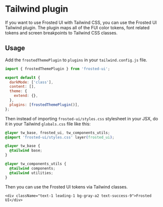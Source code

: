 
<Meta title="Guides/5. Tailwind plugin" />

# Tailwind plugin

If you want to use Frosted UI with Tailwind CSS, you can use the Frosted UI Tailwind plugin.
The plugin maps all of the FUI color tokens, font related tokens and screen breakpoints to Tailwind CSS classes.

## Usage

Add the `frostedThemePlugin` to `plugins` in your `tailwind.config.js` file.

```js
import { frostedThemePlugin } from 'frosted-ui';

export default {
  darkMode: ['class'],
  content: [],
  theme: {
    extend: {},
  },
  plugins: [frostedThemePlugin()],
};
```

Then instead of importing `frosted-ui/styles.css` stylesheet in your JSX,
do it in your Tailwind `globals.css` file like this:

```css
@layer tw_base, frosted_ui, tw_components_utils;
@import 'frosted-ui/styles.css' layer(frosted_ui);

@layer tw_base {
  @tailwind base;
}

@layer tw_components_utils {
  @tailwind components;
  @tailwind utilities;
}
```

Then you can use the Frosted UI tokens via Tailwind classes.

```tsx
<div className="text-1 leading-1 bg-gray-a2 text-success-9">Frosted UI</div>
```
